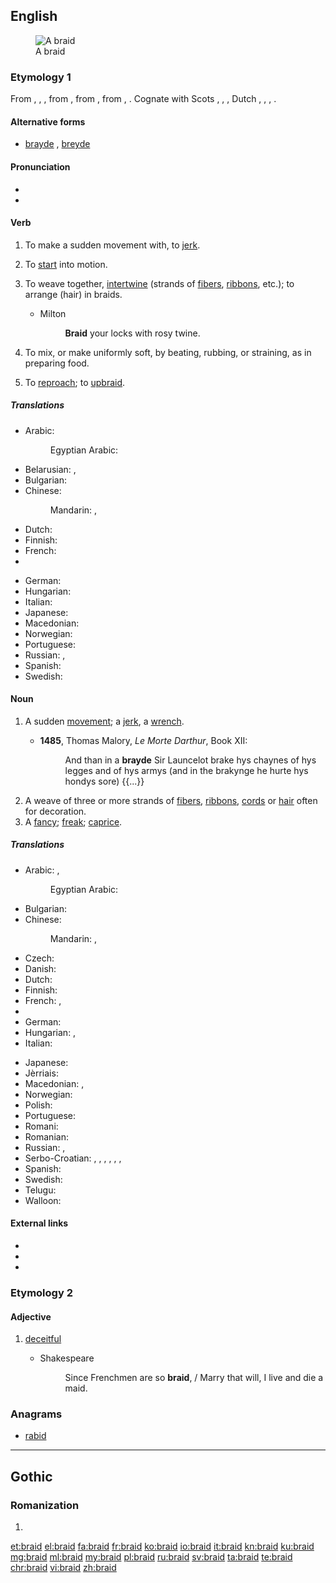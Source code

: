 ==English==
{{wikipedia}}
[[Image:Flechten 2.jpg|thumb|A braid]]

===Etymology 1===
From {{etyl|enm|en}} {{term|braiden|lang=enm}}, {{term|breiden|lang=enm}}, {{term|bræiden|lang=enm}}, from {{etyl|ang|en}} {{term/t|ang|breġdan||to move quickly, pull, shake, swing, throw (wrestling), draw (sword), drag; bend, weave, braid, knit, join together; change color, vary, be transformed; bind, knot; move, be pulled; flash}}, from {{etyl|gem-pro|en}} {{term/t|gem-pro|*bregdaną||to flicker, flutter, jerk, tug, twitch, flinch, move, swing}}, from {{etyl|ine-pro|en}} {{term/t|ine-pro|*bʰrēḱ-}}, {{term/t|ine-pro|*bʰrēǵ-||to shine, shimmer}}. Cognate with Scots {{term|brade|lang=sco}}, {{term|braid||to move quickly or suddenly|lang=sco}}, {{etyl|fy|-}} {{term|breidzje|lang=fy}}, Dutch {{term|breien||to knit|lang=nl}}, {{etyl|nds|-}} {{term|breiden|lang=nds}}, {{etyl|bar|-}} {{term|bretten||to move quickly, twitch|lang=bar}}, {{etyl|is|-}} {{term|bregða||to move quickly, jerk|lang=is}}.

====Alternative forms====
* [[brayde]] {{qualifier|obsolete}}, [[breyde]] {{qualifier|obsolete}}

====Pronunciation====
* {{IPA|/bɹeɪd/}}
* {{rhymes|eɪd}}

====Verb====
{{en-verb|braids|braiding|braided|'''[[braided]]''' ''or obsolete'' '''[[browden]]'''}}

# {{context|obsolete|transitive|lang=en}} To make a sudden movement with, to [[jerk]].
# {{context|archaic|intransitive|lang=en}} To [[start]] into motion.
# {{context|transitive|lang=en}} To weave together, [[intertwine]] (strands of [[fibers]], [[ribbon]]s, etc.); to arrange (hair) in braids.
#* Milton
#*: '''Braid''' your locks with rosy twine.
# To mix, or make uniformly soft, by beating, rubbing, or straining, as in preparing food.
# {{context|obsolete|lang=en}} To [[reproach]]; to [[upbraid]].
#: {{rfquotek|Shakespeare}}

=====Translations=====
{{trans-top|intertwine}}
* Arabic: {{t-|ar|يضفر|tr=yuḍafir|sc=Deva}}
*: Egyptian Arabic: {{tø|arz|يضفر|tr=yeḍafar|sc=Arab}}
* Belarusian: {{t-|be|плесці|tr=pljésci|sc=Cyrl}} {{impf}}, {{t-|be|сплесці|tr=spljésci|sc=Cyrl}} {{pf.}}
* Bulgarian: {{t+|bg|сплитам}}
* Chinese:
*: Mandarin: {{t|cmn|編織|sc=Hani}}, {{t|cmn|编织|tr=biānzhī|sc=Hani}}
* Dutch: {{t+|nl|vlechten}}
* Finnish: {{t+|fi|letittää}}
* French: {{t+|fr|tresser}}
* {{trreq|ka}}
{{trans-mid}}
* German: {{t+|de|flechten}}
* Hungarian: {{t+|hu|befon}}
* Italian: {{t+|it|intrecciare}}
* Japanese: {{t-|ja|編む|tr=あむ, amu|sc=Jpan}}
* Macedonian: {{t-|mk|испреплетува|tr=ispreplétuva}}
* Norwegian: {{t+|no|flette}}
* Portuguese: {{t+|pt|trançar|f}}
* Russian: {{t+|ru|плести|tr=plestí|sc=Cyrl}} {{impf}}, {{t+|ru|сплести|tr=splestí|sc=Cyrl}} {{pf.}}
* Spanish: {{t+|es|trenzar}}
* Swedish: {{t+|sv|fläta}}
{{trans-bottom}}

====Noun====
{{en-noun}}

# {{context|obsolete|lang=en}} A sudden [[movement]]; a [[jerk]], a [[wrench]]. {{defdate|11th-17th c.}}
#* '''1485''', Thomas Malory, ''Le Morte Darthur'', Book XII:
#*: And than in a '''brayde''' Sir Launcelot brake hys chaynes of hys legges and of hys armys (and in the brakynge he hurte hys hondys sore) {{...}}
#: {{rfquotek|Sackville}}
# A weave of three or more strands of [[fiber]]s, [[ribbon]]s, [[cord]]s or [[hair]] often for decoration. {{defdate|from 16th c.}}
# A [[fancy]]; [[freak]]; [[caprice]].
#: {{rfquotek|R. Hyrde}}

=====Translations=====
{{trans-top|weave of three of more strands}}
* Arabic: {{t-|ar|جديلة|f|tr=jadádil|sc=Deva}}, {{t-|ar|ضفيرة|f|tr=ḍafira|sc=Arab}}
*: Egyptian Arabic: {{tø|arz|ضفيرة|f|tr=ḍefiira|sc=Arab}}
* Bulgarian: {{t+|bg|плитка|f}}
* Chinese:
*: Mandarin: {{t|cmn|辮子|sc=Hani}}, {{t|cmn|辫子|tr=biànzi|sc=Hani}}
* Czech: {{t+|cs|cop|m}}
* Danish: {{t-|da|fletning|c}}
* Dutch: {{t+|nl|vlecht}}
* Finnish: {{t+|fi|letti}}
* French: {{t+|fr|tresse|f}}, {{t+|fr|natte|f}}
* {{trreq|ka}}
* German: {{t+|de|Zopf|m}}
* Hungarian: {{t+|hu|copf}}, {{t+|hu|hajfonat}}
* Italian: {{t+|it|treccia|f}}
{{trans-mid}}
* Japanese: {{t-|ja|組み紐|tr=くみひも, kumihimo|sc=Jpan}}
* Jèrriais: {{tø|roa-jer|tresse|f}}
* Macedonian: {{t-|mk|плетенка|f|tr=plétenka}}, {{t-|mk|плетеница|f|tr=pleténica}}
* Norwegian: {{t+|no|flette|m|f}}
* Polish: {{t+|pl|warkocz|m}}
* Portuguese: {{t+|pt|trança|f}}
* Romani: {{tø|rom|chunra|f}}
* Romanian: {{t-|ro|împletitură|m}}
* Russian: {{t+|ru|коса|f|tr=kosá}}, {{t+|ru|галун|m|tr=galún}}
* Serbo-Croatian: {{t-|sh|gajtan|m}}, {{t-|sh|širit|m}}, {{t-|sh|tkanica|f}}, {{t-|sh|kika|f}}, {{t-|sh|pletenica|f}}, {{t-|sh|кика|f}}, {{t-|sh|плетеница|f}}
* Spanish: {{t+|es|trenza|f}}
* Swedish: {{t+|sv|fläta|c}}
* Telugu: {{t+|te|జడ|sc=Telu}}
* Walloon: {{t+|wa|trexhe}}
{{trans-bottom}}

====External links====
* {{R:Webster 1913}}
* {{R:Century 1911}}
* {{commonslite}}

===Etymology 2===

====Adjective====
{{en-adj}}

# {{context|obsolete|lang=en}} [[deceitful]]
#* Shakespeare
#*: Since Frenchmen are so '''braid''', / Marry that will, I live and die a maid.

===Anagrams===
* [[rabid#English|rabid]]

----

==Gothic==

===Romanization===
{{got-rom}}

# {{got-romanization of|𐌱𐍂𐌰𐌹𐌳}}

[[et:braid]]
[[el:braid]]
[[fa:braid]]
[[fr:braid]]
[[ko:braid]]
[[io:braid]]
[[it:braid]]
[[kn:braid]]
[[ku:braid]]
[[mg:braid]]
[[ml:braid]]
[[my:braid]]
[[pl:braid]]
[[ru:braid]]
[[sv:braid]]
[[ta:braid]]
[[te:braid]]
[[chr:braid]]
[[vi:braid]]
[[zh:braid]]